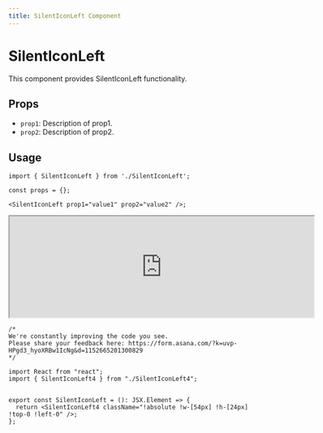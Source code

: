 ```yaml
---
title: SilentIconLeft Component
---
```


# SilentIconLeft

This component provides SilentIconLeft functionality.

## Props

- `prop1`: Description of prop1.
- `prop2`: Description of prop2.

## Usage

```tsx
import { SilentIconLeft } from './SilentIconLeft';

const props = {};

<SilentIconLeft prop1="value1" prop2="value2" />;
```

<iframe src="https://example.com" width="600" height="200"  rounded="12px' frameborder="0"></iframe>


```tsx
/*
We're constantly improving the code you see. 
Please share your feedback here: https://form.asana.com/?k=uvp-HPgd3_hyoXRBw1IcNg&d=1152665201300829
*/

import React from "react";
import { SilentIconLeft4 } from "./SilentIconLeft4";


export const SilentIconLeft = (): JSX.Element => {
  return <SilentIconLeft4 className="!absolute !w-[54px] !h-[24px] !top-0 !left-0" />;
};

```